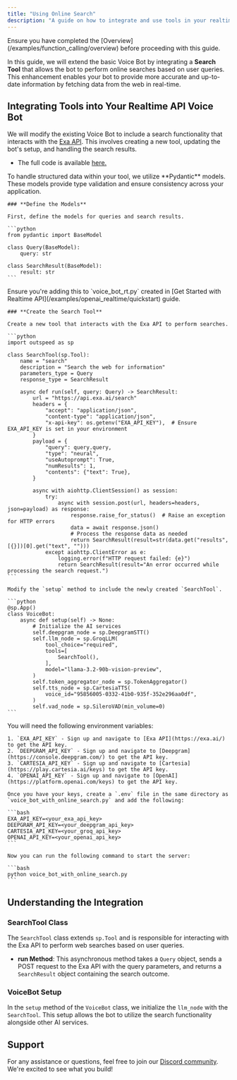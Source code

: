 ```yaml
---
title: "Using Online Search"
description: "A guide on how to integrate and use tools in your realtime Voice Bot using OpenAI Realtime API."
---
```


<Info>
  Ensure you have completed the [Overview](/examples/function_calling/overview) before proceeding with this guide.
</Info>

In this guide, we will extend the basic Voice Bot by integrating a **Search Tool** that allows the bot to perform online searches based on user queries. This enhancement enables your bot to provide more accurate and up-to-date information by fetching data from the web in real-time.

## **Integrating Tools into Your Realtime API Voice Bot**

We will modify the existing Voice Bot to include a search functionality that interacts with the [Exa API](https://exa.ai/api). This involves creating a new tool, updating the bot's setup, and handling the search results.

- The full code is available [here.](https://github.com/outspeed-ai/outspeed/blob/main/examples/function_calling/voice_bot_with_online_search.py)

<Steps>
  <Step title="Creating Pydantic Models">
    To handle structured data within your tool, we utilize **Pydantic** models. These models provide type validation and ensure consistency across your application.

    ### **Define the Models**

    First, define the models for queries and search results.

    ```python
    from pydantic import BaseModel

    class Query(BaseModel):
        query: str

    class SearchResult(BaseModel):
        result: str
    ```
  </Step>

  <Step title="Integrate the Search Tool">
    <Warning>
      Ensure you're adding this to `voice_bot_rt.py` created in [Get Started with Realtime API](/examples/openai_realtime/quickstart) guide.
    </Warning>

    ### **Create the Search Tool**

    Create a new tool that interacts with the Exa API to perform searches.

    ```python
    import outspeed as sp

    class SearchTool(sp.Tool):
        name = "search"
        description = "Search the web for information"
        parameters_type = Query
        response_type = SearchResult

        async def run(self, query: Query) -> SearchResult:
            url = "https://api.exa.ai/search"
            headers = {
                "accept": "application/json",
                "content-type": "application/json",
                "x-api-key": os.getenv("EXA_API_KEY"),  # Ensure EXA_API_KEY is set in your environment
            }
            payload = {
                "query": query.query,
                "type": "neural",
                "useAutoprompt": True,
                "numResults": 1,
                "contents": {"text": True},
            }

            async with aiohttp.ClientSession() as session:
                try:
                    async with session.post(url, headers=headers, json=payload) as response:
                        response.raise_for_status()  # Raise an exception for HTTP errors
                        data = await response.json()
                        # Process the response data as needed
                        return SearchResult(result=str(data.get("results", [{}])[0].get("text", "")))
                except aiohttp.ClientError as e:
                    logging.error(f"HTTP request failed: {e}")
                    return SearchResult(result="An error occurred while processing the search request.")
    ```
  </Step>

  <Step title="Update the VoiceBot Setup">

    Modify the `setup` method to include the newly created `SearchTool`.

    ```python
    @sp.App()
    class VoiceBot:
        async def setup(self) -> None:
            # Initialize the AI services
            self.deepgram_node = sp.DeepgramSTT()
            self.llm_node = sp.GroqLLM(
                tool_choice="required",
                tools=[
                    SearchTool(),
                ],
                model="llama-3.2-90b-vision-preview",
            )
            self.token_aggregator_node = sp.TokenAggregator()
            self.tts_node = sp.CartesiaTTS(
                voice_id="95856005-0332-41b0-935f-352e296aa0df",
            )
            self.vad_node = sp.SileroVAD(min_volume=0)
    ```
  </Step>

  <Step title="Setup API Keys (if running locally)">
    You will need the following environment variables:

    1. `EXA_API_KEY` - Sign up and navigate to [Exa API](https://exa.ai/) to get the API key.
    2. `DEEPGRAM_API_KEY` - Sign up and navigate to [Deepgram](https://console.deepgram.com/) to get the API key.
    3. `CARTESIA_API_KEY` - Sign up and navigate to [Cartesia](https://play.cartesia.ai/keys) to get the API key.
    4. `OPENAI_API_KEY` - Sign up and navigate to [OpenAI](https://platform.openai.com/keys) to get the API key.

    Once you have your keys, create a `.env` file in the same directory as `voice_bot_with_online_search.py` and add the following:

    ```bash
    EXA_API_KEY=<your_exa_api_key>
    DEEPGRAM_API_KEY=<your_deepgram_api_key>
    CARTESIA_API_KEY=<your_groq_api_key>
    OPENAI_API_KEY=<your_openai_api_key>
    ```

    Now you can run the following command to start the server:

    ```bash
    python voice_bot_with_online_search.py
    ```
  </Step>
</Steps>

## **Understanding the Integration**

### **SearchTool Class**

The `SearchTool` class extends `sp.Tool` and is responsible for interacting with the Exa API to perform web searches based on user queries.

- **run Method**: This asynchronous method takes a `Query` object, sends a POST request to the Exa API with the query parameters, and returns a `SearchResult` object containing the search outcome.

### **VoiceBot Setup**

In the `setup` method of the `VoiceBot` class, we initialize the `llm_node` with the `SearchTool`. This setup allows the bot to utilize the search functionality alongside other AI services.


## Support

For any assistance or questions, feel free to join our [Discord community](https://discord.gg/cmfFw6SYvp). We're excited to see what you build!
